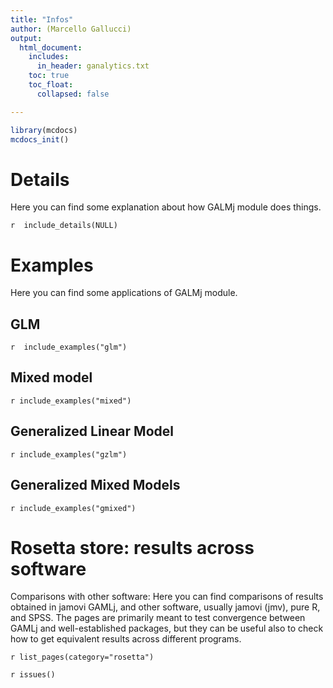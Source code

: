 ```yaml
---
title: "Infos"
author: (Marcello Gallucci)
output: 
  html_document:
    includes:
      in_header: ganalytics.txt
    toc: true
    toc_float:
      collapsed: false

---
```



```r
library(mcdocs)
mcdocs_init()
```


# Details

Here you can find some explanation about how GALMj module does things.

`r  include_details(NULL)`


# Examples
Here you can find some applications of GALMj module.


## GLM

`r  include_examples("glm")`

## Mixed model

`r include_examples("mixed")`

## Generalized Linear Model

`r include_examples("gzlm")`

## Generalized Mixed Models

`r include_examples("gmixed")`

# Rosetta store: results across software

Comparisons with other software: Here you can find comparisons of  results obtained in jamovi GAMLj,  and other software, usually jamovi (jmv), pure R, and SPSS. The pages are primarily meant to test convergence between GAMLj and well-established packages, but they can be useful also to check how to get equivalent results across different programs.


`r list_pages(category="rosetta")`



`r issues()`